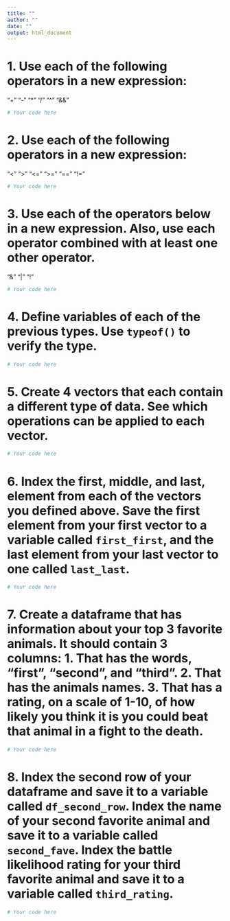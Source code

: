 ```yaml
---
title: ""
author: ""
date: ""
output: html_document
---
```


# 1. Use each of the following operators in a new expression:

"+"
"-"
"*"
"/"
"^"
"&&"

```r
# Your code here
```


# 2. Use each of the following operators in a new expression:

"<"
">"
"<="
">="
"=="
"!="

```r
# Your code here
```


# 3. Use each of the operators below in a new expression. Also, use each operator combined with at least one other operator.

"&"
"|"
"!"

```r
# Your code here
```


# 4. Define variables of each of the previous types. Use `typeof()` to verify the type.

```r
# Your code here
```


# 5. Create 4 vectors that each contain a different type of data. See which operations can be applied to each vector.

```r
# Your code here
```

# 6. Index the first, middle, and last, element from each of the vectors you defined above. Save the first element from your first vector to a variable called `first_first`, and the last element from your last vector to one called `last_last`.


```r
# Your code here
```


# 7. Create a dataframe that has information about your top 3 favorite animals. It should contain 3 columns: 1. That has the words, "first", "second", and "third". 2. That has the animals names. 3. That has a rating, on a scale of 1-10, of how likely you think it is you could beat that animal in a fight to the death.

```r
# Your code here
```


# 8. Index the second row of your dataframe and save it to a variable called `df_second_row`. Index the name of your second favorite animal and save it to a variable called `second_fave`. Index the battle likelihood rating for your third favorite animal and save it to a variable called `third_rating`.

```r
# Your code here
```


